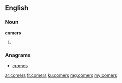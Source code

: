 ==English==

===Noun===
'''comers'''

# {{plural of|comer}}

===Anagrams===
* [[cromes#English|cromes]]

[[ar:comers]]
[[fr:comers]]
[[ku:comers]]
[[mg:comers]]
[[my:comers]]